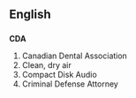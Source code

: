 ==English==
==={{initialism}}===
'''CDA'''

#Canadian Dental Association
#Clean, dry air
#Compact Disk Audio
#Criminal Defense Attorney